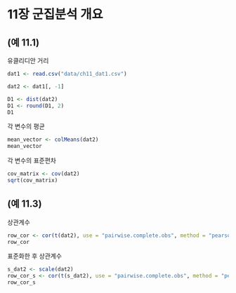 # 11장 군집분석 개요

## (예 11.1)

유클리디안 거리

```r
dat1 <- read.csv("data/ch11_dat1.csv")

dat2 <- dat1[, -1]

D1 <- dist(dat2)
D1 <- round(D1, 2)
D1
```

각 변수의 평균

```r
mean_vector <- colMeans(dat2)
mean_vector
```


각 변수의 표준편차

```r
cov_matrix <- cov(dat2)
sqrt(cov_matrix)
```


## (예 11.3)

상관계수

```r
row_cor <- cor(t(dat2), use = "pairwise.complete.obs", method = "pearson")
row_cor
```


표준화한 후 상관계수

```r
s_dat2 <- scale(dat2)
row_cor_s <- cor(t(s_dat2), use = "pairwise.complete.obs", method = "pearson")
row_cor_s
```

